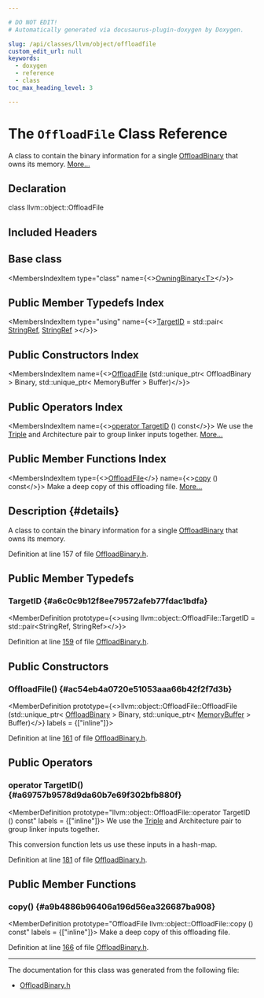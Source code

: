 ```yaml
---

# DO NOT EDIT!
# Automatically generated via docusaurus-plugin-doxygen by Doxygen.

slug: /api/classes/llvm/object/offloadfile
custom_edit_url: null
keywords:
  - doxygen
  - reference
  - class
toc_max_heading_level: 3

---
```





# The `OffloadFile` Class Reference

<DoxygenPage pluginConfig={pluginConfig}>

A class to contain the binary information for a single <a href="/docs/api/classes/llvm/object/offloadbinary">OffloadBinary</a> that owns its memory. <a href="#details">More...</a>

## Declaration

<CodeBlock>class llvm::object::OffloadFile</CodeBlock>

## Included Headers

<IncludesList>
<IncludesListItem
  filePath="llvm/Object/OffloadBinary.h"
  permalink="/docs/api/files/include/include/llvm/include/llvm/object/offloadbinary-h"
  isLocal="true" />
</IncludesList>

## Base class

<MembersIndex>

<MembersIndexItem
  type="class"
  name={<><a href="/docs/api/classes/llvm/object/owningbinary">OwningBinary&lt;T&gt;</a></>}>
</MembersIndexItem>

</MembersIndex>

## Public Member Typedefs Index

<MembersIndex>

<MembersIndexItem
  type="using"
  name={<><a href="#a6c0c9b12f8ee79572afeb77fdac1bdfa">TargetID</a> = std::pair&lt; <a href="/docs/api/classes/llvm/stringref">StringRef</a>, <a href="/docs/api/classes/llvm/stringref">StringRef</a> &gt;</>}>
</MembersIndexItem>

</MembersIndex>

## Public Constructors Index

<MembersIndex>

<MembersIndexItem
  name={<><a href="#ac54eb4a0720e51053aaa66b42f2f7d3b">OffloadFile</a> (std::unique&#95;ptr&lt; OffloadBinary &gt; Binary, std::unique&#95;ptr&lt; MemoryBuffer &gt; Buffer)</>}>
</MembersIndexItem>

</MembersIndex>

## Public Operators Index

<MembersIndex>

<MembersIndexItem
  name={<><a href="#a69757b9578d9da60b7e69f302bfb880f">operator TargetID</a> () const</>}>
We use the <a href="/docs/api/classes/llvm/triple">Triple</a> and Architecture pair to group linker inputs together. <a href="#a69757b9578d9da60b7e69f302bfb880f">More...</a>
</MembersIndexItem>

</MembersIndex>

## Public Member Functions Index

<MembersIndex>

<MembersIndexItem
  type={<><a href="/docs/api/classes/llvm/object/offloadfile">OffloadFile</a></>}
  name={<><a href="#a9b4886b96406a196d56ea326687ba908">copy</a> () const</>}>
Make a deep copy of this offloading file. <a href="#a9b4886b96406a196d56ea326687ba908">More...</a>
</MembersIndexItem>

</MembersIndex>

## Description {#details}

A class to contain the binary information for a single <a href="/docs/api/classes/llvm/object/offloadbinary">OffloadBinary</a> that owns its memory.

Definition at line 157 of file <a href="/docs/api/files/include/include/llvm/include/llvm/object/offloadbinary-h">OffloadBinary.h</a>.

<SectionDefinition>

## Public Member Typedefs

### TargetID {#a6c0c9b12f8ee79572afeb77fdac1bdfa}

<MemberDefinition
  prototype={<>using llvm::object::OffloadFile::TargetID =  std::pair&lt;StringRef, StringRef&gt;</>}>

Definition at line <a href="/docs/api/files/include/include/llvm/include/llvm/object/offloadbinary-h/#l00159">159</a> of file <a href="/docs/api/files/include/include/llvm/include/llvm/object/offloadbinary-h">OffloadBinary.h</a>.
</MemberDefinition>

</SectionDefinition>

<SectionDefinition>

## Public Constructors

### OffloadFile() {#ac54eb4a0720e51053aaa66b42f2f7d3b}

<MemberDefinition
  prototype={<>llvm::object::OffloadFile::OffloadFile (std::unique&#95;ptr&lt; <a href="/docs/api/classes/llvm/object/offloadbinary">OffloadBinary</a> &gt; Binary, std::unique&#95;ptr&lt; <a href="/docs/api/classes/llvm/memorybuffer">MemoryBuffer</a> &gt; Buffer)</>}
  labels = {["inline"]}>

Definition at line <a href="/docs/api/files/include/include/llvm/include/llvm/object/offloadbinary-h/#l00161">161</a> of file <a href="/docs/api/files/include/include/llvm/include/llvm/object/offloadbinary-h">OffloadBinary.h</a>.
</MemberDefinition>

</SectionDefinition>

<SectionDefinition>

## Public Operators

### operator TargetID() {#a69757b9578d9da60b7e69f302bfb880f}

<MemberDefinition
  prototype="llvm::object::OffloadFile::operator TargetID () const"
  labels = {["inline"]}>
We use the <a href="/docs/api/classes/llvm/triple">Triple</a> and Architecture pair to group linker inputs together.

This conversion function lets us use these inputs in a hash-map.

Definition at line <a href="/docs/api/files/include/include/llvm/include/llvm/object/offloadbinary-h/#l00181">181</a> of file <a href="/docs/api/files/include/include/llvm/include/llvm/object/offloadbinary-h">OffloadBinary.h</a>.
</MemberDefinition>

</SectionDefinition>

<SectionDefinition>

## Public Member Functions

### copy() {#a9b4886b96406a196d56ea326687ba908}

<MemberDefinition
  prototype="OffloadFile llvm::object::OffloadFile::copy () const"
  labels = {["inline"]}>
Make a deep copy of this offloading file.

Definition at line <a href="/docs/api/files/include/include/llvm/include/llvm/object/offloadbinary-h/#l00166">166</a> of file <a href="/docs/api/files/include/include/llvm/include/llvm/object/offloadbinary-h">OffloadBinary.h</a>.
</MemberDefinition>

</SectionDefinition>

<hr/>

The documentation for this class was generated from the following file:

<ul>
<li><a href="/docs/api/files/include/include/llvm/include/llvm/object/offloadbinary-h">OffloadBinary.h</a></li>
</ul>

</DoxygenPage>
